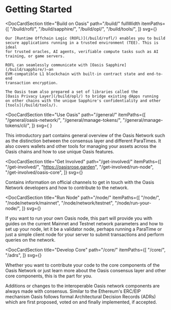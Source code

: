 
# Getting Started

<div className="homepage-container">

<DocCardSection
    title="Build on Oasis"
    path="/build/"
    fullWidth
    itemPaths={[
        "/build/rofl/",
        "/build/sapphire/",
        "/build/opl/",
        "/build/tools/",
    ]}
    svg={<BuildSvg className="animatedSvg" />}
>
    Our [Runtime Offchain Logic (ROFL)](/build/rofl/) enables you to build
    secure applications running in a trusted environment (TEE). This is ideal
    for trusted oracles, AI agents, verifiable compute tasks such as AI
    training, or game servers.

    ROFL can seamlessly communicate with [Oasis Sapphire](/build/sapphire/)—an
    EVM-compatible L1 blockchain with built-in contract state and end-to-end
    transaction encryption.

    The Oasis team also prepared a set of libraries called the
    [Oasis Privacy Layer](/build/opl/) to bridge existing dApps running
    on other chains with the unique Sapphire's confidentiality and other
    [tools](/build/tools/).
</DocCardSection>

<DocCardSection
  title="Use Oasis"
  path="/general/"
  itemPaths={[
    "/general/oasis-network/",
    "/general/manage-tokens/",
    "/general/manage-tokens/cli/",
  ]}
  svg={
    <OasisSvg className="animatedSvg" />
  }
>
  This introductory part contains general overview of the Oasis Network such as
  the distinction between the consensus layer and different ParaTimes. It
  also covers wallets and other tools for managing your assets across the Oasis
  chains and how to use unique Oasis features.
</DocCardSection>

<DocCardSection
  title="Get Involved"
  path="/get-involved/"
  itemPaths={[
    "/get-involved/",
    "https://oasisrose.garden",
    "/get-involved/run-node",
    "/get-involved/oasis-core",
  ]}
  svg={<GetInvolvedSvg className="animatedSvg" />}
>
  Contains information on official channels to get in touch with the Oasis Network developers and how to contribute to the network.
</DocCardSection>

<DocCardSection
  title="Run Node"
  path="/node/"
  itemPaths={[
    "/node/",
    "/node/network/mainnet",
    "/node/network/testnet",
    "/node/run-your-node/",
  ]}
  svg={<NodesSvg className="animatedSvg" />}
>
  If you want to run your own Oasis node, this part will provide you with guides on the current Mainnet and Testnet network parameters and how to set up your node, let it be a validator node, perhaps running a ParaTime or just a simple client node for your server to submit transactions and perform queries on the network.
</DocCardSection>

<DocCardSection
  title="Develop Core"
  path="/core/"
  itemPaths={[
    "/core/",
    "/adrs",
  ]}
  svg={<DevelopCoreSvg className="animatedSvg" />}
>
  Whether you want to contribute your code to the core components of the Oasis Network or just learn more about the Oasis consensus layer and other core components, this is the part for you.

  Additions or changes to the interoperable Oasis network components are always made with consensus. Similar to the Ethereum's ERC/EIP mechanism Oasis follows formal Architectural Decision Records (ADRs) which are first proposed, voted on and finally implemented, if accepted.
</DocCardSection>

</div>
